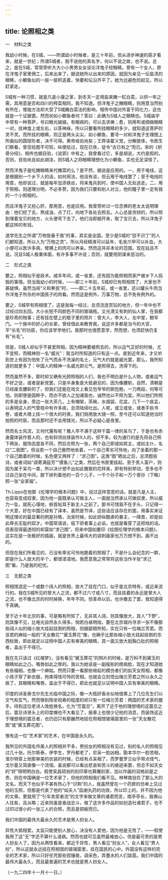 ```yaml
---
---
---
```

title: 论照相之类
---



一　材料之类

我幼小时候，在S城，——所谓幼小时候者，是三十年前，但从进步神速的英才看来，就是一世纪；所谓S城者，我不说他的真名字，何以不说之故，也不说。总之，是在S城，常常旁听大大小小男男女女谈论洋鬼子挖眼睛。曾有一个女人，原在洋鬼子家里佣工，后来出来了，据说她所以出来的原因，就因为亲见一坛盐渍的眼睛，小鲫鱼似的一层一层积迭着，快要和坛沿齐平了。她为远避危险起见，所以赶紧走。

S城有一种习惯，就是凡是小康之家，到冬天一定用盐来腌一缸白菜，以供一年之需，其用意是否和四川的榨菜相同，我不知道。但洋鬼子之腌眼睛，则用意当然别有所在，惟独方法却大受了S城腌白菜法的影响，相传中国对外富于同化力，这也就是一个证据罢。然而状如小鲫鱼者何？答曰：此确为S城人之眼睛也。S城庙宇中常有一种菩萨，号曰眼光娘娘。有眼病的，可以去求祷；愈，则用布或绸做眼睛一对，挂神龛上或左右，以答神庥。所以只要看所挂眼睛的多少，就知道这菩萨的灵不灵。而所挂的眼睛，则正是两头尖尖，如小鲫鱼，要寻一对和洋鬼子生理图上所画似的圆球形者，决不可得。黄帝岐伯尚矣；王莽诛翟义党，分解肢体，令医生们察看，曾否绘图不可知，纵使绘过，现在已佚，徒令“古已有之”而已。宋的《析骨分经》，相传也据目验，《说郛》中有之，我曾看过它，多是胡说，大约是假的。否则，目验尚且如此胡涂，则S城人之将眼睛理想化为小鲫鱼，实也无足深怪了。

然而洋鬼子是吃腌眼睛来代腌菜的么？是不然，据说是应用的。一，用于电线，这是根据别一个乡下人的话，如何用法，他没有谈，但云用于电线罢了；至于电线的用意，他却说过，就是每年加添铁丝，将来鬼兵到时，使中国人无处逃走。二，用于照相，则道理分明，不必多赘，因为我们只要和别人对立，他的瞳子里一定有我的一个小照相的。

而且洋鬼子又挖心肝，那用意，也是应用。我曾旁听过一位念佛的老太太说明理由：他们挖了去，熬成油，点了灯，向地下各处去照去。人心总是贪财的，所以照到埋着宝贝的地方，火头便弯下去了。他们当即掘开来，取了宝贝去，所以洋鬼子都这样的有钱。

道学先生之所谓“万物皆备于我”的事，其实是全国，至少是S城的“目不识丁”的人们都知道，所以人为“万物之灵”。所以月经精液可以延年，毛发爪甲可以补血，大小便可以医许多病，臂膊上的肉可以养亲。然而这并非本论的范围，现在姑且不说。况且S城人极重体面，有许多事不许说；否则，就要用阴谋来惩治的。

二　形式之类

要之，照相似乎是妖术。咸丰年间，或一省里，还有因为能照相而家产被乡下人捣毁的事情。但当我幼小的时候，——即三十年前，S城却已有照相馆了，大家也不甚疑惧。虽然当闹“义和拳民”时，——即二十五年前，或一省里，还以罐头牛肉当作洋鬼子所杀的中国孩子的肉看。然而这是例外，万事万物，总不免有例外的。

要之，S城早有照相馆了，这是我每一经过，总须流连赏玩的地方，但一年中也不过经过四五回。大小长短不同颜色不同的玻璃瓶，又光滑又有刺的仙人掌，在我都是珍奇的物事；还有挂在壁上的框子里的照片：曾大人，李大人，左中堂，鲍军门。一个族中的好心的长辈，曾经借此来教育我，说这许多都是当今的大官，平“长毛”的功臣，你应该学学他们。我那时也很愿意学，然而想，也须赶快仍复有“长毛”。

但是，S城人却似乎不甚爱照相，因为精神要被照去的，所以运气正好的时候，尤不宜照，而精神则一名“威光”：我当时所知道的只有这一点。直到近年来，才又听到世上有因为怕失了元气而永不洗澡的名士，元气大约就是威光罢，那么，我所知道的就更多了：中国人的精神一名威光即元气，是照得去，洗得下的。

然而虽然不多，那时却又确有光顾照相的人们，我也不明白是什么人物，或者运气不好之徒，或者是新党罢。只是半身象是大抵避忌的，因为像腰斩。自然，清朝是已经废去腰斩的了，但我们还能在戏文上看见包爷爷的铡包勉，一刀两段，何等可怕，则即使是国粹乎，而亦不欲人之加诸我也，诚然也以不照为宜。所以他们所照的多是全身，旁边一张大茶几，上有帽架，茶碗，水烟袋，花盆，几下一个痰盂，以表明这人的气管枝中有许多痰，总须陆续吐出。人呢，或立或坐，或者手执书卷，或者大襟上挂一个很大的时表，我们倘用放大镜一照，至今还可以知道他当时拍照的时辰，而且那时还不会用镁光，所以不必疑心是夜里。

然而名士风流，又何代蔑有呢？雅人早不满于这样千篇一律的呆鸟了，于是也有赤身露体装作晋人的，也有斜领丝绦装作X人的，但不多。较为通行的是先将自己照下两张，服饰态度各不同，然后合照为一张，两个自己即或如宾主，或如主仆，名曰“二我图”。但设若一个自己傲然地坐着，一个自己卑劣可怜地，向了坐着的那一个自己跪着的时候，名色便又两样了：“求己图”。这类“图”晒出之后，总须题些诗，或者词如“调寄满庭芳”“摸鱼儿”之类，然后在书房里挂起。至于贵人富户，则因为属于呆鸟一类，所以决计想不出如此雅致的花样来，即有特别举动，至多也不过自己坐在中间，膝下排列着他的一百个儿子，一千个孙子和一万个曾孙（下略）照一张“全家福”。

Th.Lipps在他那《伦理学的根本问题》中，说过这样意思的话。就是凡是人主，也容易变成奴隶，因为他一面既承认可做主人，一面就当然承认可做奴隶，所以威力一坠，就死心塌地，俯首帖耳于新主人之前了。那书可惜我不在手头，只记得一个大意，好在中国已经有了译本，虽然是节译，这些话应该存在的罢。用事实来证明这理论的最显著的例是孙皓，治吴时候，如此骄纵酷虐的暴主，一降晋，却是如此卑劣无耻的奴才。中国常语说，临下骄者事上必谄，也就是看穿了这把戏的话。但表现得最透彻的却莫如“求己图”，将来中国如要印《绘图伦理学的根本问题》，这实在是一张极好的插画，就是世界上最伟大的讽刺画家也万万想不到，画不出的。

但现在我们所看见的，已没有卑劣可怜地跪着的照相了，不是什么会纪念的一群，即是什么人放大的半个，都很凛凛地。我愿意我之常常将这些当作半张“求己图”看，乃是我的杞忧。

三　无题之类

照相馆选定一个或数个阔人的照相，放大了挂在门口，似乎是北京特有，或近来流行的。我在S城所见的曾大人之流，都不过六寸或八寸，而且挂着的永远是曾大人之流，也不像北京的时时掉换，年年不同。但革命以后，也许撤去了罢，我知道得不真确。

至于近十年北京的事，可是略有所知了，无非其人阔，则其像放大，其人“下野”，则其像不见，比电光自然永久得多。倘若白昼明烛，要在北京城内寻求一张不像那些阔人似的缩小放大挂起挂倒的照相，则据鄙陋所知，实在只有一位梅兰芳君。而该君的麻姑一般的“天女散花”“黛玉葬花”像，也确乎比那些缩小放大挂起挂倒的东西标致，即此就足以证明中国人实有审美的眼睛，其一面又放大挺胸凸肚的照相者，盖出于不得已。

我在先只读过《红楼梦》，没有看见“黛玉葬花”的照片的时候，是万料不到黛玉的眼睛如此之凸，嘴唇如此之厚的。我以为她该是一副瘦削的痨病脸，现在才知道她有些福相，也像一个麻姑。然而只要一看那些继起的模仿者们的拟天女照相，都像小孩子穿了新衣服，拘束得怪可怜的苦相，也就会立刻悟出梅兰芳君之所以永久之故了，其眼睛和嘴唇，盖出于不得已，即此也就足以证明中国人实有审美的眼睛。

印度的诗圣泰戈尔先生光临中国之际，像一大瓶好香水似地很熏上了几位先生们以文气和玄气，然而够到陪坐祝寿的程度的却只有一位梅兰芳君：两国的艺术家的握手。待到这位老诗人改姓换名，化为“竺震旦”，离开了近于他的理想境的这震旦之后，震旦诗贤头上的印度帽也不大看见了，报章上也很少记他的消息，而装饰这近于理想境的震旦者，也仍旧只有那巍然地挂在照相馆玻璃窗里的一张“天女散花图”或“黛玉葬花图”。

惟有这一位“艺术家”的艺术，在中国是永久的。

我所见的外国名伶美人的照相并不多，男扮女的照相没有见过，别的名人的照相见过几十张。托尔斯泰，伊孛生，罗丹都老了，尼采一脸凶相，勖本华尔一脸苦相，淮尔特穿上他那审美的衣装的时候，已经有点呆相了，而罗曼罗兰似乎带点怪气，戈尔基又简直像一个流氓。虽说都可以看出悲哀和苦斗的痕迹来罢，但总不如天女的“好”得明明白白。假使吴昌硕翁的刻印章也算雕刻家，加以作画的润格如是之贵，则在中国确是一位艺术家了，但他的照相我们看不见。林琴南翁负了那么大的文名，而天下也似乎不甚有热心于“识荆”的人，我虽然曾在一个药房的仿单上见过他的玉照，但那是代表了他的“如夫人”函谢丸药的功效，所以印上的，并不因为他的文章。更就用了“引车卖浆者流”的文字来做文章的诸君而言，南亭亭长，我佛山人往矣，且从略；近来则虽是奋战忿斗，做了这许多作品的如创造社诸君子，也不过印过很小的一张三人的合照，而且是铜板而已。

我们中国的最伟大最永久的艺术是男人扮女人。

异性大抵相爱。太监只能使别人放心，决没有人爱他，因为他是无性了，——假使我用了这“无”字还不算什么语病。然而也就可见虽然最难放心，但是最可贵的是男人扮女人了，因为从两性看来，都近于异性，男人看见“扮女人”，女人看见“男人扮”，所以这就永远挂在照相馆的玻璃窗里，挂在国民的心中。外国没有这样的完全的艺术家，所以只好任凭那些捏锤凿，调采色，弄墨水的人们跋扈。我们中国的最伟大最永久，而且最普遍的艺术也就是男人扮女人。

（一九二四年十一月十一日。）